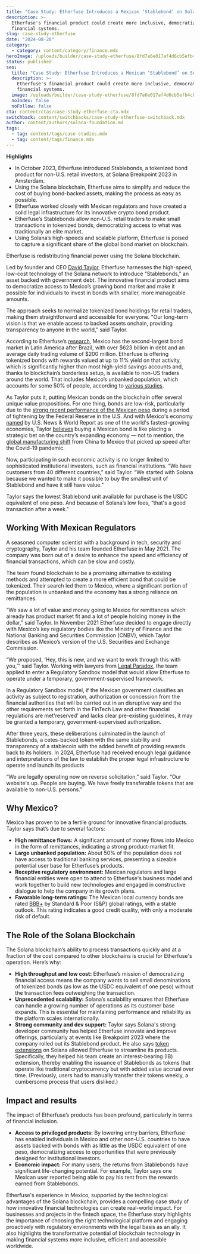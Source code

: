 ```yaml
---
title: "Case Study: Etherfuse Introduces a Mexican ‘Stablebond’ on Solana "
description: >-
  Etherfuse's financial product could create more inclusive, democratized
  financial systems.
slug: case-study-etherfuse
date: "2024-08-28"
category:
  - category: content/category/finance.mdx
heroImage: /uploads/builder/case-study-etherfuse/8fd7a6e017af4d6cb5efb4cba61226a5.jpg
status: published
seo:
  title: "Case Study: Etherfuse Introduces a Mexican ‘Stablebond’ on Solana "
  description: >-
    Etherfuse's financial product could create more inclusive, democratized
    financial systems.
  image: /uploads/builder/case-study-etherfuse/8fd7a6e017af4d6cb5efb4cba61226a5.jpg
  noIndex: false
  noFollow: false
cta: content/ctas/case-study-etherfuse-cta.mdx
switchback: content/switchbacks/case-study-etherfuse-switchback.mdx
author: content/authors/solana-foundation.md
tags:
  - tag: content/tags/case-studies.mdx
  - tag: content/tags/finance.mdx
---
```


**Highlights**

- In October 2023, Etherfuse introduced Stablebonds, a tokenized bond product for non-U.S. retail investors, at Solana Breakpoint 2023 in Amsterdam.
- Using the Solana blockchain, Etherfuse aims to simplify and reduce the cost of buying bond-backed assets, making the process as easy as possible.
- Etherfuse worked closely with Mexican regulators and have created a solid legal infrastructure for its innovative crypto bond product.
- Etherfuse’s Stablebonds allow non-U.S. retail traders to make small transactions in tokenized bonds, democratizing access to what was traditionally an elite market.
- Using Solana’s high-speeds and scalable platform, Etherfuse is poised to capture a significant share of the global bond market on blockchain.

Etherfuse is redistributing financial power using the Solana blockchain.

Led by founder and CEO [David Taylor](https://www.linkedin.com/in/lifehug/), Etherfuse harnesses the high-speed, low-cost technology of the Solana network to introduce “Stablebonds,” an asset backed with government debt. The innovative financial product aims to democratize access to Mexico’s growing bond market and make it possible for individuals to invest in bonds with smaller, more manageable amounts.

The approach seeks to normalize tokenized bond holdings for retail traders, making them straightforward and accessible for everyone. "Our long-term vision is that we enable access to backed assets onchain, providing transparency to anyone in the world,” said Taylor.

According to Etherfuse’s [research](https://www.coindesk.com/markets/2023/10/31/blockchain-startup-etherfuse-rolls-out-tokenized-bonds-in-mexico-targeting-retail-investors/), Mexico has the second-largest bond market in Latin America after Brazil, with over $623 billion in debt and an average daily trading volume of $200 million. Etherfuse is offering tokenized bonds with rewards valued at up to 11% yield on that activity, which is significantly higher than most high-yield savings accounts and, thanks to blockchain’s borderless setup, is available to non-US traders around the world. That includes Mexico’s unbanked population, which accounts for some 50% of people, according to [various studies](https://www.cgdev.org/publication/puzzle-financial-inclusion-mexico-closeable-gap).

As Taylor puts it, putting Mexican bonds on the blockchain offer several unique value propositions. For one thing, bonds are low-risk, particularly due to the [strong recent performance of the Mexican peso](https://www.dallasfed.org/research/economics/2023/0926) during a period of tightening by the Federal Reserve in the U.S. And with Mexico's economy [named](https://www.usnews.com/news/best-countries/rankings/movers) by U.S. News & World Report as one of the world's fastest-growing economies, Taylor [believes](https://youtu.be/UNfeffz2YcY?t=71) buying a Mexican bond is like placing a strategic bet on the country’s expanding economy — not to mention, the [global manufacturing shift](https://www.nytimes.com/2023/02/21/podcasts/the-daily/us-mexico-trade-china.html) from China to Mexico that picked up speed after the Covid-19 pandemic.

Now, participating in such economic activity is no longer limited to sophisticated institutional investors, such as financial institutions. “We have customers from 40 different countries,” said Taylor. “We started with Solana because we wanted to make it possible to buy the smallest unit of Stablebond and have it still have value."

Taylor says the lowest Stablebond unit available for purchase is the USDC equivalent of one peso. And because of Solana’s low fees, “that's a good transaction after a week."

## Working With Mexican Regulators

A seasoned computer scientist with a background in tech, security and cryptography, Taylor and his team founded Etherfuse in May 2021. The company was born out of a desire to enhance the speed and efficiency of financial transactions, which can be slow and costly.

The team found blockchain to be a promising alternative to existing methods and attempted to create a more efficient bond that could be tokenized. Their search led them to Mexico, where a significant portion of the population is unbanked and the economy has a strong reliance on remittances.

“We saw a lot of value and money going to Mexico for remittances which already has product market fit and a lot of people holding money in the dollar,” said Taylor. In November 2021 Etherfuse decided to engage directly with Mexico’s key regulatory bodies like the Ministry of Finance and the National Banking and Securities Commission (CNBV), which Taylor describes as Mexico’s version of the U.S. Securities and Exchange Commission.

“We proposed, ‘Hey, this is new, and we want to work through this with you,’” said Taylor. Working with lawyers from [Legal Paradox](https://en.legalparadox.com/), the team applied to enter a Regulatory Sandbox model that would allow Etherfuse to operate under a temporary, government-supervised framework.

In a Regulatory Sandbox model, if the Mexican government classifies an activity as subject to registration, authorization or concession from the financial authorities that will be carried out in an disruptive way and the other requirements set forth in the FinTech Law and other financial regulations are met'reserved' and lacks clear pre-existing guidelines, it may be granted a temporary, government-supervised authorization.

After three years, these deliberations culminated in the launch of Stablebonds, a cetes-backed token with the same stability and transparency of a stablecoin with the added benefit of providing rewards back to its holders. In 2024, Etherfuse had received enough legal guidance and interpretations of the law to establish the proper legal infrastructure to operate and launch its products

“We are legally operating now on reverse solicitation,” said Taylor. “Our website's up. People are buying. We have freely transferable tokens that are available to non-U.S. persons.”

<tweet id="1719302966597886062" />

## Why Mexico?

Mexico has proven to be a fertile ground for innovative financial products. Taylor says that’s due to several factors:

- **High remittance flows:** A significant amount of money flows into Mexico in the form of remittances, indicating a strong product-market fit.
- **Large unbanked population:** About 50% of the population does not have access to traditional banking services, presenting a sizeable potential user base for Etherfuse’s products.
- **Receptive regulatory environment:** Mexican regulators and large financial entities were open to attend to Etherfuse's business model and work together to build new technologies and engaged in constructive dialogue to help the company in its growth plans.
- **Favorable long-term ratings:** The Mexican local currency bonds are rated [BBB+](https://disclosure.spglobal.com/ratings/en/regulatory/article/-/view/type/HTML/id/3120459) by Standard & Poor (S&P) global ratings, with a stable outlook. This rating indicates a good credit quality, with only a moderate risk of default.

## The Role of the Solana Blockchain

The Solana blockchain’s ability to process transactions quickly and at a fraction of the cost compared to other blockchains is crucial for Etherfuse's operation. Here’s why:

- **High throughput and low cost:** Etherfuse’s mission of democratizing financial access means the company wants to sell small denominations of tokenized bonds (as low as the USDC equivalent of one peso) without the transaction fees outweighing the transaction.
- **Unprecedented scalability:** Solana’s scalability ensures that Etherfuse can handle a growing number of operations as its customer base expands. This is essential for maintaining performance and reliability as the platform scales internationally.
- **Strong community and dev support:** Taylor says Solana's strong developer community has helped Etherfuse innovate and improve offerings, particularly at events like Breakpoint 2023 where the company rolled out its Stablebond product. He also says [token extensions](https://solana.com/solutions/token-extensions) on Solana allowed Etherfuse to streamline its products. Specifically, they helped his team create an interest-bearing (IB) extension, thereby enabling the issuance of Stablebonds as tokens that operate like traditional cryptocurrency but with added value accrual over time. (Previously, users had to manually transfer their tokens weekly, a cumbersome process that users disliked.)

## Impact and results

The impact of Etherfuse’s products has been profound, particularly in terms of financial inclusion.

- **Access to privileged products:** By lowering entry barriers, Etherfuse has enabled individuals in Mexico and other non-U.S. countries to have assets backed with bonds with as little as the USDC equivalent of one peso, democratizing access to opportunities that were previously designed for institutional investors.
- **Economic impact:** For many users, the returns from Stablebonds have significant life-changing potential. For example, Taylor says one Mexican user reported being able to pay his rent from the rewards earned from Stablebonds.

Etherfuse's experience in Mexico, supported by the technological advantages of the Solana blockchain, provides a compelling case study of how innovative financial technologies can create real-world impact. For businesses and projects in the fintech space, the Etherfuse story highlights the importance of choosing the right technological platform and engaging proactively with regulatory environments with the legal basis as an ally. It also highlights the transformative potential of blockchain technology in making financial systems more inclusive, efficient and accessible worldwide.

